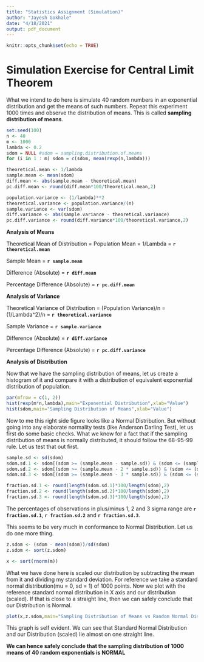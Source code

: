 ```yaml
---
title: "Statistics Assignment (Simulation)"
author: "Jayesh Gokhale"
date: "4/18/2021"
output: pdf_document
---
```


```r
knitr::opts_chunk$set(echo = TRUE)
```

# Simulation Exercise for Central Limit Theorem

What we intend to do here is simulate 40 random numbers in an exponential distribution and get the means of such numbers. Repeat this experiment 1000 times and observe the distribution of means. This is called **sampling distribution of means**.

```r
set.seed(100)
n <- 40
m <- 1000
lambda <- 0.2
sdom = NULL #sdom = sampling.distribution.of.means
for (i in 1 : m) sdom = c(sdom, mean(rexp(n,lambda)))

theoretical.mean <- 1/lambda
sample.mean <- mean(sdom)
diff.mean <- abs(sample.mean - theoretical.mean)
pc.diff.mean <- round(diff.mean*100/theoretical.mean,2)

population.variance <- (1/lambda)**2
theoretical.variance <- population.variance/(n)
sample.variance <- var(sdom)
diff.variance <- abs(sample.variance - theoretical.variance)
pc.diff.variance <- round(diff.variance*100/theoretical.variance,2)
```
**Analysis of Means**

Theoretical Mean of Distribution = Population Mean =  1/Lambda = **`r theoretical.mean`**

Sample Mean = **`r sample.mean`**

Difference (Absolute) = **`r diff.mean`**

Percentage Difference (Absolute) = **`r pc.diff.mean`**

**Analysis of Variance**

Theoretical Variance of Distribution = (Population Variance)/n = (1/Lambda^2)/n = **`r theoretical.variance`**

Sample Variance = **`r sample.variance`**

Difference (Absolute) = **`r diff.variance`**

Percentage Difference (Absolute) = **`r pc.diff.variance`**

**Analysis of Distribution**

Now that we have the sampling distribution of means, let us create a histogram of it and compare it with a distribution of equivalent exponential distribution of population.

```r
par(mfrow = c(1, 2))
hist(rexp(m*n,lambda),main="Exponential Distribution",xlab="Value")
hist(sdom,main="Sampling Distribution of Means",xlab="Value")
```

Now to me this right side figure looks like a Normal Distribution. But without going into any elaborate normality tests (like Anderson Darling Test), let us first do some basic checks. What we know for a fact that if the sampling distribution of means is normally distributed, it should follow the 68-95-99 rule. Let us test that out first.

```r
sample.sd <- sd(sdom)
sdom.sd.1 <- sdom[(sdom >= (sample.mean - sample.sd)) & (sdom <= (sample.mean + sample.sd))]
sdom.sd.2 <- sdom[(sdom >= (sample.mean - 2 * sample.sd)) & (sdom <= (sample.mean + 2* sample.sd))]
sdom.sd.3 <- sdom[(sdom >= (sample.mean - 3 * sample.sd)) & (sdom <= (sample.mean + 3 * sample.sd))]

fraction.sd.1 <- round(length(sdom.sd.1)*100/length(sdom),2)
fraction.sd.2 <- round(length(sdom.sd.2)*100/length(sdom),2)
fraction.sd.3 <- round(length(sdom.sd.3)*100/length(sdom),2)
```

The percentages of observations in plus/minus 1, 2 and 3 sigma range are **`r fraction.sd.1`**, **`r fraction.sd.2`** and **`r fraction.sd.3`**.

This seems to be very much in conformance to Normal Distribution. Let us do one more thing. 

```r
z.sdom <- (sdom - mean(sdom))/sd(sdom)
z.sdom <- sort(z.sdom)

x <- sort(rnorm(m))
```

What we have done here is scaled our distribution by subtracting the mean from it and dividing my standard deviation. For reference we take a standard normal distribution(mu = 0, sd = 1) of 1000 points. Now we plot with the reference standard normal distribution in X axis and our distribution (scaled). If that is close to a straight line, then we can safely conclude that our Distribution is Normal.

```r
plot(x,z.sdom,main="Sampling Distribution of Means vs Random Normal Distribution",xlab="Random Normal Distribution",ylab="Sampling Distribution of Means")
```

This graph is self evident. We can see that Standard Normal Distribution and our Distribution (scaled) lie almost on one straight line.

**We can hence safely conclude that the sampling distribution of 1000 means of 40 random exponentials is NORMAL**

